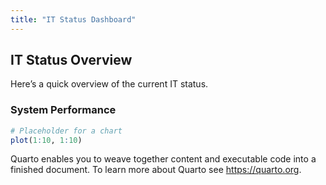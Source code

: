 ```yaml
---
title: "IT Status Dashboard"
---
```


## IT Status Overview

Here's a quick overview of the current IT status.

### System Performance

```r
# Placeholder for a chart
plot(1:10, 1:10)
```

Quarto enables you to weave together content and executable code into a finished document. To learn more about Quarto see <https://quarto.org>.
